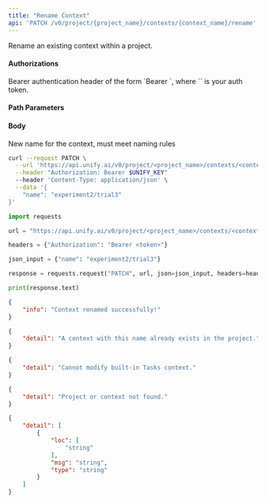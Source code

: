 ```yaml
---
title: "Rename Context"
api: 'PATCH /v0/project/{project_name}/contexts/{context_name}/rename'
---
```

Rename an existing context within a project.

#### Authorizations

<ParamField header="Authorization" type="string" required="true">
  Bearer authentication header of the form `Bearer <token>`, where `<token>` is your auth token.
</ParamField>

#### Path Parameters

<ParamField query="project_name" type="string" required="true">

</ParamField>

<ParamField query="context_name" type="string" required="true">

</ParamField>

#### Body

<ParamField body="name" type="string" required="true">
New name for the context, must meet naming rules
</ParamField>

<RequestExample>

```bash cURL
curl --request PATCH \
  --url 'https://api.unify.ai/v0/project/<project_name>/contexts/<context_name>/rename' \
  --header "Authorization: Bearer $UNIFY_KEY"
  --header 'Content-Type: application/json' \
  --data '{
    "name": "experiment2/trial3"
}'
```

```python Python
import requests

url = "https://api.unify.ai/v0/project/<project_name>/contexts/<context_name>/rename"

headers = {"Authorization": "Bearer <token>"}

json_input = {"name": "experiment2/trial3"}

response = requests.request("PATCH", url, json=json_input, headers=headers)

print(response.text)
```

</RequestExample>
<ResponseExample>

```json 200
{
    "info": "Context renamed successfully!"
}
```

```json 400
{
    "detail": "A context with this name already exists in the project."
}
```

```json 403
{
    "detail": "Cannot modify built-in Tasks context."
}
```

```json 404
{
    "detail": "Project or context not found."
}
```

```json 422
{
    "detail": [
        {
            "loc": [
                "string"
            ],
            "msg": "string",
            "type": "string"
        }
    ]
}
```

</ResponseExample>
